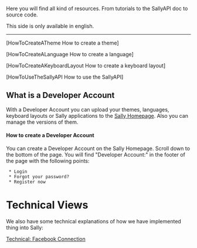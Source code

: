 Here you will find all kind of resources.
From tutorials to the SallyAPI doc to source code.

This side is only available in english.

----

[HowToCreateATheme How to create a theme]

[HowToCreateALanguage How to create a language]

[HowToCreateAKeyboardLayout How to create a keyboard layout]

[HowToUseTheSallyAPI How to use the SallyAPI]



== What is a Developer Account ==

With a Developer Account you can upload your themes, languages, keyboard layouts or Sally applications to the [http://www.sally-project.org/ Sally Homepage]. Also you can manage the versions of them.

==== How to create a Developer Account ====

You can create a Developer Account on the Sally Homepage. Scroll down to the bottom of the page. You will find "Developer Account:" in the footer of the page with the following points:
  * Login
  * Forgot your password?
  * Register now


=Technical Views=
We also have some technical explanations of how we have implemented thing into Sally:

[[Technical: Facebook Connection]]